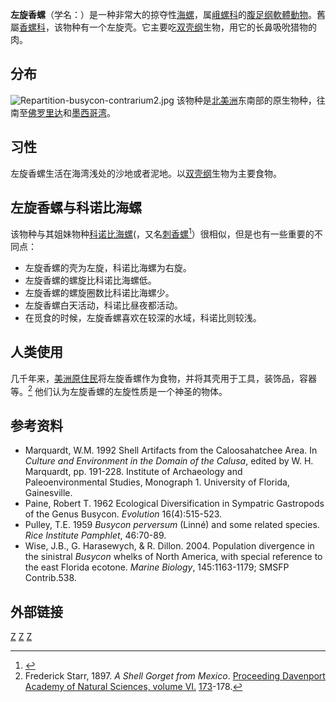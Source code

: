 {{Speciesbox
| taxon = Busycon perversum
| image = Busycon-contrarium.jpg
| image_caption = 左旋香螺
| binomial_authority = ([[林奈|林奈]], 1758)
| synonyms = ''Busycon sinistrum''
}}

'''左旋香螺'''（学名：''{{lang|en|Busycon perversum}}''）是一种非常大的掠夺性[[海螺|海螺]]，属[[峨螺科|峨螺科]]的[[腹足纲|腹足纲]][[軟體動物|軟體動物]]。舊屬[[香螺科|香螺科]]{{r|shelldoc_100293}}，该物种有一个左旋壳。它主要吃[[双壳纲|双壳纲]]生物，用它的长鼻吸吮猎物的肉。

==分布==
[[File:Repartition-busycon-contrarium2.jpg|thumb]]
该物种是[[北美洲|北美洲]]东南部的原生物种，往南至[[佛罗里达|佛罗里达]]和[[墨西哥湾|墨西哥湾]]。

==习性==
左旋香螺生活在海湾浅处的沙地或者泥地。以[[双壳纲|双壳纲]]生物为主要食物。

==左旋香螺与科诺比海螺==
该物种与其姐妹物种[[科诺比海螺|科诺比海螺]](''{{link-en|刺香螺|Busycon carica|Busycon carica}}''，又名[[刺香螺|刺香螺]]<ref>{{Cite web |url=http://shell.sinica.edu.tw/chinese/4200detail.php?id=1867 |title=存档副本 |access-date=2018-10-31 |archive-date=2018-10-31 |archive-url=https://web.archive.org/web/20181031133108/http://shell.sinica.edu.tw/chinese/4200detail.php?id=1867 |dead-url=no }}</ref>）很相似，但是也有一些重要的不同点：

*左旋香螺的壳为左旋，科诺比海螺为右旋。
*左旋香螺的螺旋比科诺比海螺低。
*左旋香螺的螺旋圈数比科诺比海螺少。
*左旋香螺白天活动，科诺比昼夜都活动。
*在觅食的时候，左旋香螺喜欢在较深的水域，科诺比则较浅。

== 人类使用==
几千年来，[[美洲原住民|美洲原住民]]将左旋香螺作为食物，并将其壳用于工具，装饰品，容器等。<ref>Frederick Starr, 1897. ''A Shell Gorget from Mexico''. [http://www.archive.org/stream/proceedingsofdav06dave#page/173/mode/1up Proceeding Davenport Academy of Natural Sciences, volume VI.] [http://www.archive.org/stream/proceedingsofdav06dave#page/173/mode/1up 173]-178.</ref> 他们认为左旋香螺的左旋性质是一个神圣的物体。

==参考资料==
{{reflist|refs=
<ref name="shelldoc_100293">{{shelldoc_100293}}</ref>
}}
* Marquardt, W.M.  1992	Shell Artifacts from the Caloosahatchee Area.  In ''Culture and Environment in the Domain of the Calusa'', edited by W. H. Marquardt, pp. 191-228. Institute of Archaeology and Paleoenvironmental Studies, Monograph 1. University of Florida, Gainesville.
* Paine, Robert T. 1962	Ecological Diversification in Sympatric Gastropods of the Genus Busycon.  ''Evolution'' 16(4):515-523.
* Pulley, T.E. 1959 ''Busycon perversum'' (Linné) and some related species.  ''Rice Institute Pamphlet'', 46:70-89.
* Wise, J.B., G. Harasewych, & R. Dillon. 2004. Population divergence in the sinistral ''Busycon'' whelks of North America, with special reference to the east Florida ecotone. ''Marine Biology'', 145:1163-1179; SMSFP Contrib.538.

==外部链接==
{{commons category|Busycon perversum}}

{{taxonbar}}
[[Category:峨螺科|Z]]
[[Category:_卡尔·林奈命名的生物分类|Z]]
[[Category:_1758年描述的动物|Z]]